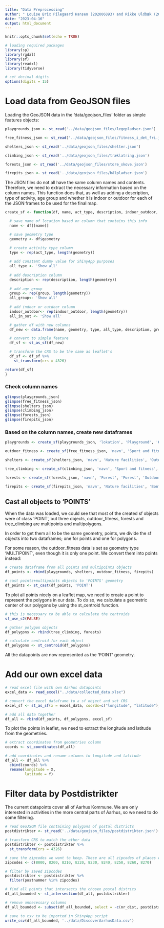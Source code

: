 ```yaml
---
title: "Data Preprocessing"
author: " Louise Brix Pilegaard Hansen (202006093) and Rikke Uldbæk (202007501)"
date: "2023-04-16"
output: html_document
---
```


```r
knitr::opts_chunk$set(echo = TRUE)
```

```r
# loading required packages
library(sp)
library(rgdal)
library(sf)
library(readxl)
library(tidyverse)

# set decimal digits
options(digits = 15)
```

# Load data from GeoJSON files

Loading the GeoJSON data in the 'data/geojson_files' folder as simple features objects:

```r
playgrounds_json <- st_read('../data/geojson_files/legepladser.json')

free_fitness_json <- st_read('../data/geojson_files/fitness_i_det_fri.json')

shelters_json <- st_read('../data/geojson_files/shelter.json')

climbing_json <- st_read('../data/geojson_files/træklatring.json')

forests_json <- st_read('../data/geojson_files/store_skove.json')

firepits_json <- st_read('../data/geojson_files/bålpladser.json')
```

The JSON files do not all have the same column names and contents. Therefore, we need to extract the necessary information based on the column names. This function does that, as well as adding a description, type of activity, age group and whether it is indoor or outdoor for each of the JSON frames to be used for the final map.

```r
create_sf <- function(df, name, act_type, description, indoor_outdoor, group){

  # save name of location based on column that contains this info
  name <- df[[name]]

  # save geometry type 
  geometry <- df$geometry

  # create activity type column
  type <- rep(act_type, length(geometry))
  
  # add constant dummy value for ShinyApp purposes
  all_type <- 'Show all'
  
  # add description column
  description <- rep(description, length(geometry))
  
  # add age group
  group <- rep(group, length(geometry))
  all_group<- 'Show all'
  
  # add indoor or outdoor column
  indoor_outdoor<- rep(indoor_outdoor, length(geometry))
  all_in_out <- 'Show all'

  # gather df with new columns
  df_new <- data.frame(name, geometry, type, all_type, description, group, all_group, indoor_outdoor, all_in_out)

  # convert to simple feature
  df_sf <- st_as_sf(df_new)

  # transform the CRS to be the same as leaflet's 
  df_sf <- df_sf %>% 
    st_transform(crs = 4326)

return(df_sf)
}
```

### Check column names

```r
glimpse(playgrounds_json)
glimpse(free_fitness_json)
glimpse(shelters_json)
glimpse(climbing_json)
glimpse(forests_json)
glimpse(firepits_json)
```

### Based on the column names, create new dataframes
```r
playgrounds <- create_sf(playgrounds_json, 'lokation', 'Playground', 'Outdoor playground', 'Outdoor', 'Children')

outdoor_fitness <- create_sf(free_fitness_json, 'navn', 'Sport and fitness','Outdoor fitness facilities', 'Outdoor', 'Adults')

shelters <- create_sf(shelters_json, 'navn', 'Nature facilities', 'Outdoor shelter', 'Outdoor', 'Both children and adults')

tree_climbing <- create_sf(climbing_json, 'navn', 'Sport and fitness', 'Tree climbing', 'Outdoor', 'Both children and adults')

forests <- create_sf(forests_json, 'navn', 'Forest', 'Forest', 'Outdoor', 'Both children and adults')

firepits <- create_sf(firepits_json, 'navn', 'Nature facilities', 'Bonfire pit in forest', 'Outdoor', 'Both children and adults')
```

## Cast all objects to 'POINTS'

When the data was loaded, we could see that most of the created sf objects were of class 'POINT', but three objects, outdoor_fitness, forests and tree_climbing are multipoints and multipolygons.

In order to get them all to be the same geometry, points, we divide the sf objects into two dataframes; one for points and one for polygons.

For some reason, the outdoor_fitness data is set as geometry type 'MULTIPOINT', even though it is only one point. We convert them into points instead:

```r
# create dataframe from all points and multipoints objects
df_points <- rbind(playgrounds, shelters, outdoor_fitness, firepits)

# cast points+multipoints objects to 'POINTS' geometry
df_points <- st_cast(df_points, 'POINT')
```

To plot all points nicely on a leaflet map, we need to create a point to represent the polygons in our data. To do so, we calculate a geometric center of our polygons by using the st_centroid function.

```r
# this is necessary to be able to calculate the centroids
sf_use_s2(FALSE)

# gather polygon objects
df_polygons <- rbind(tree_climbing, forests)

# calculate centroid for each object
df_polygons <- st_centroid(df_polygons)
```

All the datapoints are now represented as the 'POINT' geometry.

# Add our own excel data
```r
# read excel file with own Aarhus datapoints
excel_data <- read_excel("../data/collected_data.xlsx")

# convert the excel dataframe to a sf object and set CRS
excel_sf <- st_as_sf(x = excel_data, coords=c("longitude", "latitude"), crs = 4326) # use longitude and latitude columns as geometry
```

```r
# add all data together
df_all <- rbind(df_points, df_polygons, excel_sf)
```

To plot the points in leaflet, we need to extract the longitude and latitude from the geometries.

```r
# extract coordinates from geometries column
coords <- st_coordinates(df_all)

# add coordinates and rename columns to longitude and latitude
df_all <- df_all %>% 
  cbind(coords) %>% 
  rename(longitude = X,
         latitude = Y)
```


# Filter data by Postdistrikter

The current datapoints cover all of Aarhus Kommune. We are only interested in activities in the more central parts of Aarhus, so we need to do some filtering. 

```r
# read GeoJSON file containing polygons of postal districts
postdistrikter <- st_read('../data/geojson_files/postdistrikter.json')

# transform CRS to match the other data
postdistrikter <- postdistrikter %>% 
  st_transform(crs = 4326)

# save the zipcodes we want to keep. These are all zipcodes of places close to Aarhus center. They are Aarhus C, Aarhus N, Aarhus V, Brabrand, Åbyhøj, Risskov, Egå, Viby J and Højbjerg.
zipcodes <- c(8000, 8200, 8210, 8220, 8230, 8240, 8250, 8260, 8270)

# filter by saved zipcodes
postdistrikter <- postdistrikter %>% 
  filter(postnummer %in% zipcodes)

# find all points that intersects the chosen postal districs
df_all_bounded <- st_intersection(df_all, postdistrikter)
```


```r
# remove unnecessary columns
df_all_bounded <- subset(df_all_bounded, select = -c(nr_dist, postdistrikt, postnummer, mi_style, mi_prinx, geometry))

# save to csv to be imported in ShinyApp script
write_csv(df_all_bounded, '../data/DiscoverAarhusData.csv')
```

